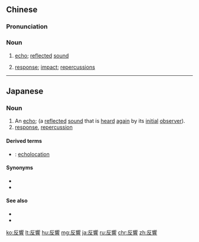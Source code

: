 {{also|反响}}
==Chinese==
{{zh-forms|s=反响}}

===Pronunciation===
{{zh-pron
|m=fǎnxiǎng
|c=faan2 hoeng2
|cat=n
}}

===Noun===
{{zh-noun}}

# {{lb|zh|physics}} [[echo]]; [[reflected]] [[sound]]
# {{lb|zh|figurative}} [[response]]; [[impact]]; [[repercussions]]

----

==Japanese==
{{ja-kanjitab|はん|きょう|yomi=on}}

===Noun===
{{ja-noun|はんきょう}}

# An [[echo]]; (a [[reflected]] [[sound]] that is [[heard]] [[again]] by its [[initial]] [[observer]]).
# [[response]], [[repercussion]]
#: {{ja-usex|発表後の反響は大きかった|はっぴょう ご の はんきょう は おおきかった|the announcement got a big response}}

====Derived terms====
* {{ja-r|反響定位|はんきょうていい}}: [[echolocation]]

====Synonyms====
* {{ja-r|こだま}}
* {{ja-r|エコー}}

====See also====
* {{pedialite|lang=ja}}
* {{pedialite|Echo}}

[[ko:反響]]
[[lt:反響]]
[[hu:反響]]
[[mg:反響]]
[[ja:反響]]
[[ru:反響]]
[[chr:反響]]
[[zh:反響]]